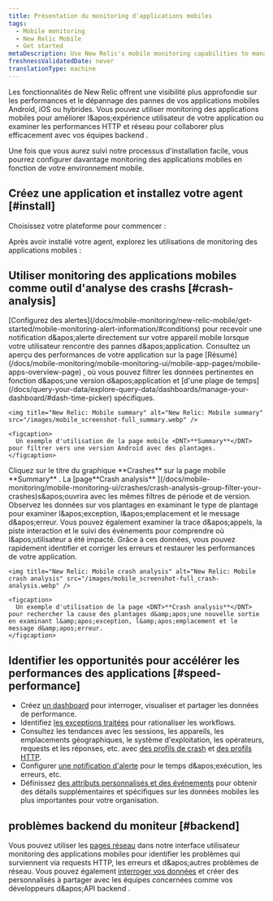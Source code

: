 ```yaml
---
title: Présentation du monitoring d'applications mobiles
tags:
  - Mobile monitoring
  - New Relic Mobile
  - Get started
metaDescription: Use New Relic's mobile monitoring capabilities to manage the performance of your iOS and Android apps and your customers' overall digital experience.
freshnessValidatedDate: never
translationType: machine
---
```


Les fonctionnalités <InlinePopover type="mobile" />de New Relic offrent une visibilité plus approfondie sur les performances et le dépannage des pannes de vos applications mobiles Android, iOS ou hybrides. Vous pouvez utiliser monitoring des applications mobiles pour améliorer l&amp;apos;expérience utilisateur de votre application ou examiner les performances HTTP et réseau pour collaborer plus efficacement avec vos équipes backend .

Une fois que vous aurez suivi notre processus d'installation facile, vous pourrez configurer davantage monitoring des applications mobiles en fonction de votre environnement mobile.

## Créez une application et installez votre agent [#install]

Choisissez votre plateforme pour commencer :

<TechTileGrid>
  <TechTile name="Android" icon="logo-android" to="/docs/mobile-monitoring/new-relic-mobile-android/get-started/introduction-new-relic-mobile-android" />

  <TechTile name="Capacitor" icon="logo-capacitor" to="/docs/mobile-monitoring/new-relic-mobile-ionic-capacitor/get-started/introduction-new-relic-ionic-capacitor" />

  <TechTile name="Cordova" icon="logo-cordova" to="/docs/mobile-monitoring/new-relic-mobile-cordova-phonegap/get-started-with-cordova-monitoring" />

  <TechTile name="Flutter" icon="logo-flutter" to="/docs/mobile-monitoring/new-relic-mobile-flutter/monitor-your-flutter-application" />

  <TechTile name="iOS" icon="logo-apple" to="/docs/mobile-monitoring/new-relic-mobile-ios/get-started/introduction-new-relic-mobile-ios" />

  <TechTile name=".NET MAUI" icon="logo-dotnet-maui" to="/docs/mobile-monitoring/new-relic-mobile-maui-dotnet/monitor-your-net-maui-application" />

  <TechTile name="React Native" icon="logo-react" to="/docs/mobile-monitoring/new-relic-monitoring-react-native/monitor-your-react-native-application" />

  <TechTile name="Unity" icon="logo-unity" to="/docs/mobile-monitoring/new-relic-mobile-unity/monitor-your-unity-application/" />

  <TechTile name="Unreal Engine" icon="logo-unreal-engine" to="/docs/mobile-monitoring/new-relic-mobile-unreal-engine/monitor-your-unreal-engine-application/" />

  <TechTile name="Xamarin" icon="logo-xamarin" to="/docs/mobile-monitoring/new-relic-mobile-xamarin/monitor-your-xamarin-application" />
</TechTileGrid>

Après avoir installé votre agent, explorez les utilisations de monitoring des applications mobiles :

## Utiliser monitoring des applications mobiles comme outil d'analyse des crashs [#crash-analysis]

<CollapserGroup>
  <Collapser id="alert" title="1. Recevez des notifications d'alerte en cas de panne">
    [Configurez des alertes](/docs/mobile-monitoring/new-relic-mobile/get-started/mobile-monitoring-alert-information/#conditions) pour recevoir une notification d&amp;apos;alerte directement sur votre appareil mobile lorsque votre utilisateur rencontre des pannes d&amp;apos;application. Consultez un aperçu des performances de votre application sur la page [Résumé](/docs/mobile-monitoring/mobile-monitoring-ui/mobile-app-pages/mobile-apps-overview-page) , où vous pouvez filtrer les données pertinentes en fonction d&amp;apos;une version d&amp;apos;application et [d'une plage de temps](/docs/query-your-data/explore-query-data/dashboards/manage-your-dashboard/#dash-time-picker) spécifiques.

    <img title="New Relic: Mobile summary" alt="New Relic: Mobile summary" src="/images/mobile_screenshot-full_summary.webp" />

    <figcaption>
      Un exemple d'utilisation de la page mobile <DNT>**Summary**</DNT> pour filtrer vers une version Android avec des plantages.
    </figcaption>
  </Collapser>

  <Collapser id="crash-analysis" title="2. Utilisez l'analyse des accidents pour identifier les erreurs">
    Cliquez sur le titre du graphique <DNT>**Crashes**</DNT> sur la page mobile <DNT>**Summary**</DNT> . La [page<DNT>**Crash analysis**</DNT> ](/docs/mobile-monitoring/mobile-monitoring-ui/crashes/crash-analysis-group-filter-your-crashes)s&amp;apos;ouvrira avec les mêmes filtres de période et de version. Observez les données sur vos plantages en examinant le type de plantage pour examiner l&amp;apos;exception, l&amp;apos;emplacement et le message d&amp;apos;erreur. Vous pouvez également examiner la trace d&amp;apos;appels, la piste interaction et le suivi des événements pour comprendre où l&amp;apos;utilisateur a été impacté. Grâce à ces données, vous pouvez rapidement identifier et corriger les erreurs et restaurer les performances de votre application.

    <img title="New Relic: Mobile crash analysis" alt="New Relic: Mobile crash analysis" src="/images/mobile_screenshot-full_crash-analysis.webp" />

    <figcaption>
      Un exemple d'utilisation de la page <DNT>**Crash analysis**</DNT> pour rechercher la cause des plantages d&amp;apos;une nouvelle sortie en examinant l&amp;apos;exception, l&amp;apos;emplacement et le message d&amp;apos;erreur.
    </figcaption>
  </Collapser>
</CollapserGroup>

## Identifier les opportunités pour accélérer les performances des applications [#speed-performance]

* Créez [un dashboard](/docs/dashboards/new-relic-one-dashboards/get-started/introduction-new-relic-one-dashboards) pour interroger, visualiser et partager les données de performance.
* Identifiez [les exceptions traitées](/docs/mobile-monitoring/mobile-monitoring-ui/crashes/introduction-mobile-handled-exceptions) pour rationaliser les workflows.
* Consultez les tendances avec les sessions, les appareils, les emplacements géographiques, le système d'exploitation, les opérateurs, requests et les réponses, etc. avec [des profils de crash](/docs/mobile-monitoring/mobile-monitoring-ui/crashes/crash-analysis-group-filter-your-crashes/#profiles) et [des profils HTTP](/docs/errors-inbox/group-request-errors/#error-profiles).
* Configurer [une notification d'alerte](/docs/mobile-monitoring/new-relic-mobile/getting-started/alert-information-new-relic-mobile) pour le temps d&amp;apos;exécution, les erreurs, etc.
* Définissez [des attributs personnalisés et des événements](/docs/insights/insights-data-sources/custom-events/insert-custom-events-attributes-mobile-data) pour obtenir des détails supplémentaires et spécifiques sur les données mobiles les plus importantes pour votre organisation.

## problèmes backend du moniteur [#backend]

Vous pouvez utiliser les [pages réseau](/docs/mobile-monitoring/mobile-monitoring-ui/network-pages/analyze-network-requests-using-mobilerequest-event-data/) dans notre interface utilisateur monitoring des applications mobiles pour identifier les problèmes qui surviennent via requests HTTP, les erreurs et d&amp;apos;autres problèmes de réseau. Vous pouvez également [interroger vos données](/docs/nrql/nrql-examples/nrql-query-examples-mobile-monitoring/) et créer des <InlinePopover type="dashboards" />personnalisés à partager avec les équipes concernées comme vos développeurs d&amp;apos;API backend .